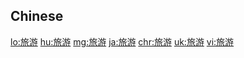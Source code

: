 {{also|旅遊}}
==Chinese==
{{zh-see|旅遊}}

[[lo:旅游]]
[[hu:旅游]]
[[mg:旅游]]
[[ja:旅游]]
[[chr:旅游]]
[[uk:旅游]]
[[vi:旅游]]